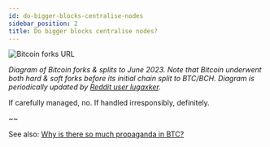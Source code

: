 ```yaml
---
id: do-bigger-blocks-centralise-nodes
sidebar_position: 2
title: Do bigger blocks centralise nodes?
---
```



<img src={BitcoinForksUrl} alt="Bitcoin forks URL" />

_Diagram of Bitcoin forks & splits to June 2023. Note that Bitcoin underwent both hard & soft forks before its initial chain split to BTC/BCH. Diagram is periodically updated by [Reddit user lugaxker](https://www.reddit.com/user/lugaxker/submitted/)._

If carefully managed, no. If handled irresponsibly, definitely.

~~

See also: [Why is there so much propaganda in BTC?](/faqs/BCH-vs-BTC/why-is-there-so-much-propaganda-in-btc)
